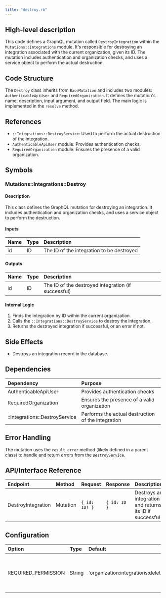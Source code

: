 ```yaml
---
title: "destroy.rb"
---
```


## High-level description
This code defines a GraphQL mutation called `DestroyIntegration` within the `Mutations::Integrations` module. It's responsible for destroying an integration associated with the current organization, given its ID. The mutation includes authentication and organization checks, and uses a service object to perform the actual destruction.

## Code Structure
The `Destroy` class inherits from `BaseMutation` and includes two modules: `AuthenticableApiUser` and `RequiredOrganization`. It defines the mutation's name, description, input argument, and output field. The main logic is implemented in the `resolve` method.

## References
- `::Integrations::DestroyService`: Used to perform the actual destruction of the integration.
- `AuthenticableApiUser` module: Provides authentication checks.
- `RequiredOrganization` module: Ensures the presence of a valid organization.

## Symbols

### Mutations::Integrations::Destroy
#### Description
This class defines the GraphQL mutation for destroying an integration. It includes authentication and organization checks, and uses a service object to perform the destruction.

#### Inputs
| Name | Type | Description |
|:-----|:-----|:------------|
| id | ID | The ID of the integration to be destroyed |

#### Outputs
| Name | Type | Description |
|:-----|:-----|:------------|
| id | ID | The ID of the destroyed integration (if successful) |

#### Internal Logic
1. Finds the integration by ID within the current organization.
2. Calls the `::Integrations::DestroyService` to destroy the integration.
3. Returns the destroyed integration if successful, or an error if not.

## Side Effects
- Destroys an integration record in the database.

## Dependencies
| Dependency | Purpose |
|:-----------|:--------|
| AuthenticableApiUser | Provides authentication checks |
| RequiredOrganization | Ensures the presence of a valid organization |
| ::Integrations::DestroyService | Performs the actual destruction of the integration |

## Error Handling
The mutation uses the `result_error` method (likely defined in a parent class) to handle and return errors from the `DestroyService`.

## API/Interface Reference
| Endpoint | Method | Request | Response | Description |
|:---------|:-------|:--------|:---------|:------------|
| DestroyIntegration | Mutation | `{ id: ID! }` | `{ id: ID }` | Destroys an integration and returns its ID if successful |

## Configuration
| Option | Type | Default | Description |
|:-------|:-----|:--------|:------------|
| REQUIRED_PERMISSION | String | 'organization:integrations:delete' | The permission required to perform this mutation |
